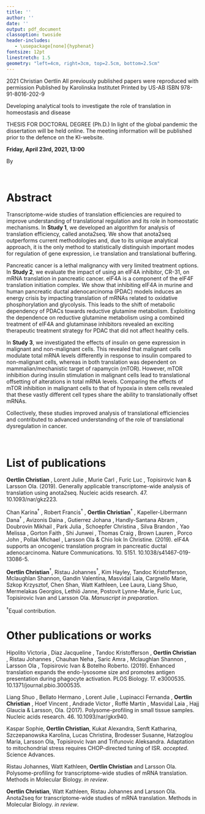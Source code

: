 ```yaml
---
title: ''
author: ''
date: ''
output: pdf_document
classoption: twoside
header-includes:
   - \usepackage[none]{hyphenat}
fontsize: 12pt
linestretch: 1.5
geometry: "left=4cm, right=3cm, top=2.5cm, bottom=2.5cm"
---
```


\pagenumbering{gobble}

\begin{center}

\vspace{50px}

From DEPARTMENT OF ONCOLOGY AND PATHOLOGY\\
Karolinska Institutet, Stockholm, Sweden\\

\vspace{75px}

\begin{Large}
\textbf{DEVELOPING ANALYTICAL TOOLS TO INVESTIGATE THE ROLE OF TRANSLATION IN HOMEOSTASIS AND DISEASE}
\end{Large}

\vspace{25px}

\begin{large}
Christian Oertlin
\end{large}

\vspace{100px}

\includegraphics[width=3.5in]{../figures/logo-KI_large.pdf}

\vspace{50px}

\begin{large}
Stockholm 2021
\end{large}
\end{center}

\clearpage

\vspace*{\fill}
\copyright 2021 Christian Oertlin\newline
All previously published papers were reproduced with permission\newline
Published by Karolinska Institutet\newline
Printed by US-AB\newline
ISBN 978-91-8016-202-9

\clearpage

Developing analytical tools to investigate the role of translation in homeostasis and disease

THESIS FOR DOCTORAL DEGREE (Ph.D.)\newline
In light of the global pandemic the dissertation will be held online.
The meeting information will be published prior to the defence on the KI-website.

**Friday, April 23rd, 2021, 13:00**

By

\textbf{Christian Oertlin}
\begin{small}
\begin{minipage}[t]{0.55\textwidth}

\textit{Principal Supervisor:}\\
Associate professor Ola Larsson\\
Karolinska Institutet\\
Department of Oncology and Pathology\\

\textit{Co-supervisor:}\\
Associate professor Ivan Topisirovic\\
McGill University\\
Department of Oncology\\

\end{minipage}
\begin{minipage}[t]{0.55\textwidth}
\textit{Opponent:}\\
Professor Alessandro Quattrone\\
University of Trento\\
Department of Cellular, Computational and Integrative Biology\\

\textit{Examination Board:}\\
Professor Lukas Käll\\
Kungliga Tekniska Högskolan\\
Division of Gene Technology\\

Professor Arne Östman\\
Karolinska Institutet\\
Department of Oncology and Pathology\\

Professor Rickard Sandberg\\
Karolinska Institutet\\
Department of Cell and Molecular Biology\\

\end{minipage}
\end{small}
\clearpage
\newpage

\

\newpage

# Abstract

Transcriptome-wide studies of translation efficiencies are required to improve understanding of translational regulation and its role in homeostatic mechanisms. In **Study 1**, we developed an algorithm for analysis of translation efficiency, called anota2seq. We show that anota2seq outperforms current methodologies and, due to its unique analytical approach, it is the only method to statistically distinguish important modes for regulation of gene expression, i.e translation and translational buffering.

Pancreatic cancer is a lethal malignancy with very limited treatment options. In **Study 2**, we evaluate the impact of using an eIF4A inhibitor, CR-31, on mRNA translation in pancreatic cancer. eIF4A is a component of the eIF4F translation initiation complex. We show that inhibiting eIF4A in murine and human pancreatic ductal adenocarcinoma (PDAC) models induces an energy crisis by impacting translation of mRNAs related to oxidative phosphorylation and glycolysis. This leads to the shift of metabolic dependency of PDACs towards reductive glutamine metabolism. Exploiting the dependence on reductive glutamine metabolism using a combined treatment of eIF4A and glutaminase inhibitors revealed an exciting therapeutic treatment strategy for PDAC that did not affect healthy cells.

In **Study 3**, we investigated the effects of insulin on gene expression in malignant and  non-malignant cells. This revealed that malignant cells modulate total mRNA levels differently in response to insulin compared to non-malignant cells, whereas in both translation was dependent on mammalian/mechanistic target of rapamycin (mTOR). However, mTOR inhibition during insulin stimulation in malignant cells lead to translational offsetting of alterations in total mRNA levels. Comparing the effects of mTOR inhibition in malignant cells to that of hypoxia in stem cells revealed that these vastly different cell types share the ability to translationally offset mRNAs.

Collectively, these studies improved analysis of translational efficiencies and contributed to advanced understanding of the role of translational dysregulation in cancer.

\clearpage
\newpage

\

\newpage

# List of publications

**Oertlin Christian** , Lorent Julie , Murie Carl , Furic Luc , Topisirovic Ivan & Larsson Ola. (2019). Generally applicable transcriptome-wide analysis of translation using anota2seq. Nucleic acids research. 47. 10.1093/nar/gkz223. 

Chan Karina$^\dagger$ , Robert Francis$^\dagger$ , **Oertlin Christian**$^\dagger$ , Kapeller-Libermann Dana$^\dagger$ , Avizonis Daina , Gutierrez Johana , Handly-Santana Abram , Doubrovin Mikhail , Park Julia , Schoepfer Christina , Silva Brandon , Yao Melissa , Gorton Faith , Shi Junwei , Thomas Craig , Brown Lauren , Porco John , Pollak Michael , Larsson Ola & Chio Iok In Christine. (2019). eIF4A supports an oncogenic translation program in pancreatic ductal adenocarcinoma. Nature Communications. 10. 5151. 10.1038/s41467-019-13086-5.

**Oertlin Christian**$^\dagger$, Ristau Johannes$^\dagger$, Kim Hayley, Tandoc Kristofferson, Mclaughlan Shannon, Gandin Valentina, Masvidal Laia, Cargnello Marie, Szkop Krzysztof, Chen Shan, Watt Kathleen, Lee Laura, Liang Shuo, Mermelakas Georgios, Lethiö Janne, Postovit Lynne-Marie, Furic Luc, Topisirovic Ivan and Larsson Ola. *Manuscript in preparation*. 

$^\dagger$Equal contribution.

\clearpage

# Other publications or works

Hipolito Victoria , Diaz Jacqueline , Tandoc Kristofferson , **Oertlin Christian** , Ristau Johannes , Chauhan Neha , Saric Amra , Mclaughlan Shannon , Larsson Ola , Topisirovic Ivan & Botelho Roberto. (2019). Enhanced translation expands the endo-lysosome size and promotes antigen presentation during phagocyte activation. PLOS Biology. 17. e3000535. 10.1371/journal.pbio.3000535. 

Liang Shuo , Bellato Hermano , Lorent Julie , Lupinacci Fernanda , **Oertlin Christian** , Hoef Vincent , Andrade Victor , Roffé Martín , Masvidal Laia , Hajj Glaucia & Larsson, Ola. (2017). Polysome-profiling in small tissue samples. Nucleic acids research. 46. 10.1093/nar/gkx940. 

Kaspar Sophie, **Oertlin Christian**, Kukat Alexandra, Senft Katharina, Szczepanowska Karolina, Lucas Christina, Brodesser Susanne, Hatzoglou Maria, Larsson Ola, Topisirovic Ivan and Trifunovic Aleksandra. Adaptation   to   mitochondrial   stress   requires   CHOP-directed   tuning   of   ISR.   *accepted*. Science Advances.
 
Ristau Johannes, Watt Kathleen, **Oertlin Christian** and Larsson Ola. Polysome-profiling for transcriptome-wide studies of mRNA translation. Methods in Molecular Biology. *in review*.

**Oertlin Christian**, Watt Kathleen, Ristau Johannes and Larsson Ola. Anota2seq for transcriptome-wide studies of mRNA translation. Methods in Molecular Biology. *in review*.
